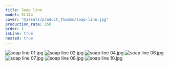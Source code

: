 ```yaml
---
title: Soap line
model: SL144
cover: "@assets/product_thumbs/soap-line.jpg"
production_rate: 250
order: 1
isLine: true
nested: true
---
```



<ProductTabs />

![soap line 01.jpg](@assets/article_images/soap-line/soap-line-01.jpg)
![soap line 02.jpg](@assets/article_images/soap-line/soap-line-02.jpg)
![soap line 04.jpg](@assets/article_images/soap-line/soap-line-04.jpg)
![soap line 06.jpg](@assets/article_images/soap-line/soap-line-06.jpg)
![soap line 07.jpg](@assets/article_images/soap-line/soap-line-07.jpg)
![soap line 08.jpg](@assets/article_images/soap-line/soap-line-08.jpg)
![soap line 10.jpg](@assets/article_images/soap-line/soap-line-10.jpg)
